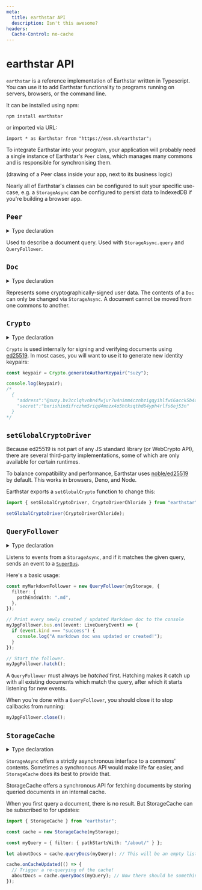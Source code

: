 ```yaml
---
meta:
  title: earthstar API
  description: Isn't this awesome?
headers:
  Cache-Control: no-cache
---
```


<div id="doc">

# earthstar API

`earthstar` is a reference implementation of Earthstar written in Typescript. You can use it to add Earthstar functionality to programs running on servers, browsers, or the command line.

It can be installed using npm:

```
npm install earthstar
```

or imported via URL:

```
import * as Earthstar from "https://esm.sh/earthstar";
```

To integrate Earthstar into your program, your application will probably need a single instance of Earthstar's `Peer` class, which manages many commons and is responsible for synchronising them.

(drawing of a Peer class inside your app, next to its business logic)

Nearly all of Earthstar's classes can be configured to suit your specific use-case, e.g. a `StorageAsync` can be configured to persist data to IndexedDB if you're building a browser app.

## `Peer`

<details>
<summary>Type declaration</summary>
```ts
interface Peer {
  // TODO: oops, or should we have storage IDs instead of peer IDs?
  peerId: PeerId;

hasWorkspace(address: string): boolean;
workspaces(): string[];
storages(): IStorageAsync[];
size(): number;
getStorage(address: string): IStorageAsync | undefined;

// setters
addStorage(storage: IStorageAsync): Promise<void>;
removeStorageByWorkspace(address: string): Promise<void>;
removeStorage(storage: IStorageAsync): Promise<void>;
}

````
</details>


A `Peer` is responsible for managing many `StorageAsync`, and synchronising them across different transports.

```ts
const myPeer = new Peer();

myPeer.workspaces();
// [] - Nothing here yet!
// Learn how to add storages in the StorageAsync section.
```

## `StorageAsync`

<details>
<summary>Type Declaration</summary>

```ts
interface IStorageAsync {
  storageId: StorageId;
  workspace: WorkspaceAddress;
  formatValidator: IFormatValidator;
  storageDriver: IStorageDriverAsync;
  bus: Superbus<StorageBusChannel>;

  //--------------------------------------------------
  // LIFECYCLE

  isClosed(): boolean;
  close(erase: boolean): Promise<void>;

  //--------------------------------------------------
  // GET

  // this one is synchronous
  getMaxLocalIndex(): number;

  // these should all return frozen docs
  getDocsAfterLocalIndex(
    historyMode: HistoryMode,
    startAfter: LocalIndex,
    limit?: number
  ): Promise<Doc[]>;
  getAllDocs(): Promise<Doc[]>;
  getLatestDocs(): Promise<Doc[]>;
  getAllDocsAtPath(path: Path): Promise<Doc[]>;
  getLatestDocAtPath(path: Path): Promise<Doc | undefined>;

  queryDocs(query?: Query): Promise<Doc[]>;

  //    queryPaths(query?: Query): Path[];
  //    queryAuthors(query?: Query): AuthorAddress[];

  //--------------------------------------------------
  // SET

  set(keypair: AuthorKeypair, docToSet: DocToSet): Promise<IngestEvent>;

  // this should freeze the incoming doc if needed
  ingest(doc: Doc): Promise<IngestEvent>;

  // Overwrite every doc from this author, including history versions, with an empty doc.
  overwriteAllDocsByAuthor(
    keypair: AuthorKeypair
  ): Promise<number | ValidationError>;
}
```
</details>

A local replica of a commons' documents. Provides operations for querying and setting documents.

```ts
import { StorageAsync, ValidatorEs4, StorageDriverMemory } from "earthstar";

// Construct a storage
const myStorage = new StorageAsync(
  // Needs a commons address
  `+myCommons.a8puorlpz1`,
  // At least one validator
  [ValidatorEs4],
  // And a driver to teach it how to read and write documents
  StorageDriverMemory
);

// Query for documents
const txtResults = myStorage.query({
  filter: {
    pathEndsWith: ".txt"
  }
});

// Set a document
await myStorage.set(myKeypair, {
  format: "es.4",
  path: "notes/ink.txt",
  content: "Don't forget to get some new ink."
});

```

## Storage drivers

Earthstar can be used on in browsers, on servers, or on the command line. There's no single way to persist data in all these environments, which is why `StorageAsync` is able to use different `StorageDrivers` suited to the environment its being used in.

Universal drivers:

- `StorageDriverMemory` (no persistence)

Web platform drivers:

- `StorageDriverLocalStorage`
- `StorageDriverIndexedDB`

## Validators

Earthstar commons are able to store documents of different formats. But most of the time, you'll want to use the built-in one from this library: `es.4`. As such, Earthstar currenly only offers one format validator: `ValidatorEs4`.

Every time a new document is ingested by a `StorageAsync` it is checked by a validator.  In the case of `ValidatorEs4`, it checks whether a document's signature matches its  author, space address, and content.



## `Query`

<details>
<summary>Type declaration</summary>
```ts
export interface Query {
  // for each property, the first option is the default if it's omitted

// this is in the order that processing happens:

// first, limit to latest docs or all docs
historyMode?: HistoryMode;

// then iterate in this order
// "path ASC" is actually "path ASC then break ties with timestamp DESC"
// "path DESC" is the reverse of that
orderBy?: "path ASC" | "path DESC" | "localIndex ASC" | "localIndex DESC";

// start iterating immediately after this item (e.g. get items which are > startAfter)
startAfter?: {
// only when ordering by localIndex
localIndex?: number;
// only when ordering by path
path?: string;
};

// then apply filters, if any
filter?: QueryFilter;

// stop iterating after this number of docs
limit?: number;
// TODO: limitBytes
}

````

</details>

Used to describe a document query. Used with `StorageAsync.query` and `QueryFollower`.

## `Doc`

<details>
<summary>Type declaration</summary>
```ts
interface Doc {
    format: string,
    author: string,
    content: string,
    contentHash: string,
    deleteAfter: number | null,
    path: string,
    signature: string,
    timestamp: number,
    workspace: string,
}
```
</details>

Represents some cryptographically-signed user data. The contents of a `Doc` can only be changed via `StorageAsync`. A document cannot be moved from one commons to another.

## `Crypto`

<details>
<summary>Type declaration</summary>
```ts
interface Crypto {
    sha256base32(input: string | Uint8Array): Base32String;
    generateAuthorKeypair(name: string): AuthorKeypair | ValidationError;
    sign(keypair: AuthorKeypair, msg: string | Uint8Array): Base32String | ValidationError;
    verify(authorAddress: AuthorAddress, sig: Base32String, msg: string | Uint8Array): boolean;
    checkAuthorKeypairIsValid(keypair: AuthorKeypair): true | ValidationError;
}
```
</details>

`Crypto` is used internally for signing and verifying documents using [ed25519](https://ed25519.cr.yp.to). In most cases, you will want to use it to generate new identity keypairs:

```ts
const keypair = Crypto.generateAuthorKeypair("suzy");

console.log(keypair);
/*
  {
    "address":"@suzy.bv3cclqhvnbn4fwjur7u4nimm4cznbzigqyihlfwi6acck5b4q54q",
    "secret":"bxrishindifrczhm5riqd4mozx4o5htksqthd64yph4rlfs6ej53n"
  }
*/
```

## `setGlobalCryptoDriver`

Because ed25519 is not part of any JS standard library (or WebCrypto API), there are several third-party implementations, some of which are only available for certain runtimes.

To balance compatibility and performance, Earthstar uses [noble/ed25519](https://github.com/paulmillr/noble-ed25519) by default. This works in browsers, Deno, and Node.

Earthstar exports a `setGlobalCrypto` function to change this:

```ts
import { setGlobalCryptoDriver, CryptoDriverChloride } from "earthstar";

setGlobalCryptoDriver(CryptoDriverChloride);
```

## `QueryFollower`

<details>
<summary>Type declaration</summary>
```ts
interface IQueryFollower {
    storage: IStorageAsync;
    query: Query;
    bus: Simplebus<LiveQueryEvent>;
    state(): QueryFollowerState;
    hatch(): Promise<void>;
    close(): Promise<void>;
}
```

</details>

Listens to events from a `StorageAsync`, and if it matches the given query, sends an event to a [`SuperBus`](https://github.com/cinnamon-bun/superbus).

Here's a basic usage:

```ts
const myMarkdownFollower = new QueryFollower(myStorage, {
  filter: {
    pathEndsWith: ".md",
  },
});

// Print every newly created / updated Markdown doc to the console
myJpgFollower.bus.on((event: LiveQueryEvent) => {
  if (event.kind === "success") {
    console.log("A markdown doc was updated or created!");
  }
});

// Start the follower.
myJpgFollower.hatch();
```

A `QueryFollower` must always be _hatched_ first. Hatching makes it catch up with all existing documents which match the query, after which it starts listening for new events.

When you're done with a `QueryFollower`, you should close it to stop callbacks from running:

```ts
myJpgFollower.close();
```

## `StorageCache`

<details>
<summary>Type declaration</summary>

```ts
interface StorageCache {
  getAllDocs(): Doc[];
  getLatestDocs(): Doc[];
  getAllDocsAtPath(path: Path): Doc[];
  getLatestDocAtPath(path: Path): Doc | undefined;
  queryDocs(query: Query): Doc[];

  // These methods remain asynchronous!
  set(keypair: AuthorKeypair, docToSet: DocToSet): Promise<IngestEvent>;
  overwriteAllDocsByAuthor(
    keypair: AuthorKeypair
  ): Promise<number | ValidationError>;

  // Subscribe to cache updates. Returns a fn to unsubscribe.
  onCacheUpdated(callback: () => void | (() => Promise<void>)): () => void;
}
```

</details>

`StorageAsync` offers a strictly asynchronous interface to a commons' contents. Sometimes a synchronous API would make life far easier, and `StorageCache` does its best to provide that.

StorageCache offers a synchronous API for fetching documents by storing queried documents in an internal cache.

When you first query a document, there is no result. But StorageCache can be subscribed to for updates:

```ts
import { StorageCache } from "earthstar";

const cache = new StorageCache(myStorage);

const myQuery = { filter: { pathStartsWith: "/about/" } };

let aboutDocs = cache.queryDocs(myQuery); // This will be an empty list.

cache.onCacheUpdated(() => {
  // Trigger a re-querying of the cache!
  aboutDocs = cache.queryDocs(myQuery); // Now there should be something in there.
});
```

</div>
